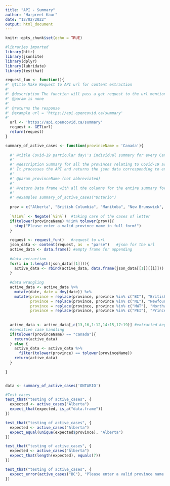 ```yaml
---
title: "API - Summary"
author: "Harpreet Kaur"
date: "12/02/2022"
output: html_document
---
```


```r
knitr::opts_chunk$set(echo = TRUE)
```

```r
#libraries imported
library(httr)
library(jsonlite)
library(dplyr)
library(lubridate)
library(testthat)
```


```r

request_fun <- function(){
#' @title Make Request to API url for content extraction
#' 
#' @description The function will pass a get request to the url mentioned in the function and help in accessing the json/xml/html content of the web page. If the returned response code is 200 that means everything is good.
#' @param is none
#' 
#' @returns the response 
#' @example url = 'https://api.opencovid.ca/summary'
#' 
  url <- 'https://api.opencovid.ca/summary'
  request <- GET(url)
  return(request)
}

```

```r
summary_of_active_cases <- function(provinceName = 'Canada'){
  
  #' @title Covid-19 particular day\'s individual summary for every Canadian province
  #'
  #' @description Summary for all the provinces relating to Covid-19 active cases, avaccine, cvaccine and dvaccine. Moreover, is discloses the count of people who have recovered and who were tested.
  #' It processes the API and returns the json data corresponding to entered province. exceptional user input have been handled. If 'Canada' is passed as an argument the output displays the data for all the Canadian provinces.The returned data is a data frame and,
  #' 
  #' @param provinceName (not abbreviated)
  #'
  #' @return Data frame with all the columns for the entire summary for all the provinces individually would be returned. The columns includes the date, province name, active_cases, active_cases_change, avaccine, cases,cumulative_avaccine, cumulative_cases,cumulative_cvaccine, cumulative_deaths,   cumulative_dvaccine, and cumulative_recovered, cumulative_testing, cvaccine, deaths, dvaccine recovered, testing and testing_info.
  #'
  #' @examples summary_of_active_cases("Ontario")
  
  prov = c("Alberta", "British Columbia", "Manitoba", "New Brunswick", "Newfoundland and Labrador", "Nova Scotia", "Nunavut", "Northwest Territories", "Ontario", "Prince Edward Island", "Quebec", "Saskatchewan", "Yukon", "Canada")
  
  `%!in%` <- Negate(`%in%`)  #taking care of the cases of letter
  if(tolower(provinceName) %!in% tolower(prov)){
    stop("Please enter a valid province name in full form!")
  }
  
  request <- request_fun()   #request to url
  json_data <- content(request, as  = "parse")   #json for the url
  active_data <- data.frame() #empty frame for appending
  
  #data extraction
  for(i in 1:length(json_data[[1]])){
    active_data <- rbind(active_data, data.frame(json_data[[1]][[i]]))
  }
  
  #data wrangling
  active_data <- active_data %>%
    mutate(date, date = dmy(date)) %>%
    mutate(province = replace(province, province %in% c("BC"), "British Columbia"),
           province = replace(province, province %in% c("NL"), "Newfoundland and Labrador"),
           province = replace(province, province %in% c("NWT"), "Northwest Territories"),
           province = replace(province, province %in% c("PEI"), "Prince Edward Island"))
  
  
  active_data <- active_data[,c(13,16,1:12,14:15,17:19)] #extracted keys
  #sensitive case handling
  if(tolower(provinceName) == "canada"){
    return(active_data)
  } else {
    active_data <- active_data %>%  
      filter(tolower(province) == tolower(provinceName))
    return(active_data)
  }
  
}


data <- summary_of_active_cases('ONTARIO')
```


```r
#Test cases
test_that("testing of active_cases", {
  expected <- active_cases("Alberta")
  expect_that(expected, is_a("data.frame"))
})

test_that("testing of active_cases", {
  expected <- active_cases("Alberta")
  expect_equal(unique(expected$province), "Alberta")
})

test_that("testing of active_cases", {
  expected <- active_cases("Alberta")
  expect_that(length(expected), equals(7))
})

test_that("testing of active_cases", {
  expect_error(active_cases("BC"), "Please enter a valid province name in full form!")
})
```






